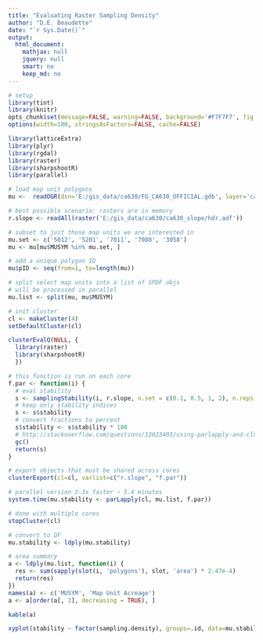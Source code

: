 ```yaml
---
title: "Evaluating Raster Sampling Density"
author: "D.E. Beaudette"
date: "`r Sys.Date()`"
output:
  html_document:
    mathjax: null
    jquery: null
    smart: no
    keep_md: no
---
```


```r
# setup
library(tint)
library(knitr)
opts_chunk$set(message=FALSE, warning=FALSE, background='#F7F7F7', fig.retina=2, dev='png', tidy=FALSE, verbose=FALSE, cache = FALSE)
options(width=100, stringsAsFactors=FALSE, cache=FALSE)
```


```r
library(latticeExtra)
library(plyr)
library(rgdal)
library(raster)
library(sharpshootR)
library(parallel)

# load map unit polygons
mu <-  readOGR(dsn='E:/gis_data/ca630/FG_CA630_OFFICIAL.gdb', layer='ca630_a', stringsAsFactors = FALSE)

# best possible scenario: rasters are in memory
r.slope <- readAll(raster('E:/gis_data/ca630/ca630_slope/hdr.adf'))

# subset to just those map units we are interested in
mu.set <- c('5012', '5201', '7011', '7088', '3058')
mu <- mu[mu$MUSYM %in% mu.set, ]

# add a unique polygon ID
mu$pID <- seq(from=1, to=length(mu))

# split select map units into a list of SPDF objs
# will be processed in parallel
mu.list <- split(mu, mu$MUSYM)

# init cluster
cl <- makeCluster(4)
setDefaultCluster(cl)

clusterEvalQ(NULL, {
  library(raster)
  library(sharpshootR)
  })

# this function is run on each core
f.par <- function(i) {
  # eval stability
  s <- samplingStability(i, r.slope, n.set = c(0.1, 0.5, 1, 2), n.reps = 10)
  # keep only stability indices
  s <- s$stability
  # convert fractions to percent
  s$stability <- s$stability * 100
  # http://stackoverflow.com/questions/12023403/using-parlapply-and-clusterexport-inside-a-function/12024448#12024448
  gc()
  return(s)
}

# export objects that must be shared across cores
clusterExport(cl=cl, varlist=c("r.slope", "f.par"))

# parallel version 2-3x faster ~ 5.4 minutes
system.time(mu.stability <- parLapply(cl, mu.list, f.par))

# done with multiple cores
stopCluster(cl)

# convert to DF
mu.stability <- ldply(mu.stability)

# area summary
a <- ldply(mu.list, function(i) {
  res <- sum(sapply(slot(i, 'polygons'), slot, 'area') * 2.47e-4)
  return(res)
})
names(a) <- c('MUSYM', 'Map Unit Acreage')
a <- a[order(a[, 2], decreasing = TRUE), ]

kable(a)

xyplot(stability ~ factor(sampling.density), groups=.id, data=mu.stability, type=c('b', 'g'), scales=list(alternating=1, x=list(rot=0), y=list(rot=0, tick.number=8, relation='free')), ylab='Percent of Population Median', xlab='Sampling Density (pts/ac.)', pch=16, strip=strip.custom(bg=grey(0.85)), main='90% Confidence in Stability of (Sample) Median', auto.key=list(columns=5, lines=TRUE, points=FALSE))
```
